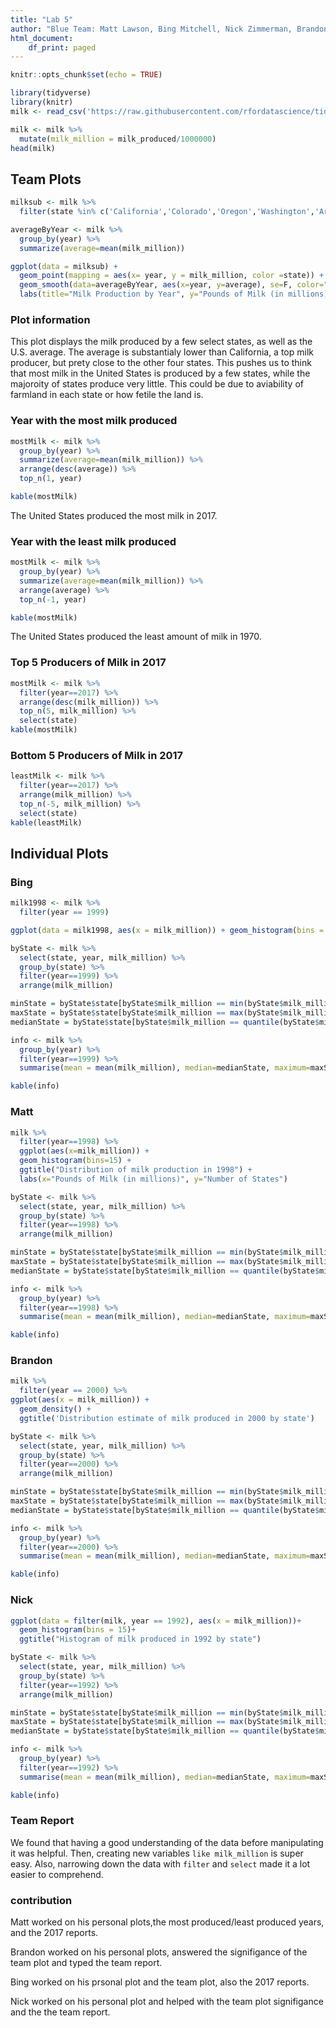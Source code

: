---
title: "Lab 5"
author: "Blue Team: Matt Lawson, Bing Mitchell, Nick Zimmerman, Brandon Bowen"
html_document:
    df_print: paged
---

```{r setup, include=FALSE}
knitr::opts_chunk$set(echo = TRUE)
```

```{r, include=F, message=F}
library(tidyverse)
library(knitr)
milk <- read_csv('https://raw.githubusercontent.com/rfordatascience/tidytuesday/master/data/2019/2019-01-29/state_milk_production.csv')

milk <- milk %>%
  mutate(milk_million = milk_produced/1000000)
head(milk)
```

## Team Plots
```{r, message=F}
milksub <- milk %>%
  filter(state %in% c('California','Colorado','Oregon','Washington','Arizona', 'All States')) %>% select(state, year, milk_million)

averageByYear <- milk %>% 
  group_by(year) %>%
  summarize(average=mean(milk_million))

ggplot(data = milksub) +
  geom_point(mapping = aes(x= year, y = milk_million, color =state)) + 
  geom_smooth(data=averageByYear, aes(x=year, y=average), se=F, color="black") +
  labs(title="Milk Production by Year", y="Pounds of Milk (in millions)", caption="The black line is the average of all states.")
```

### Plot information

This plot displays the milk produced by a few select states, as well as the U.S. average. The average is substantialy lower than California, a top milk producer, but prety close to the other four states. This pushes us to think that most milk in the United States is produced by a few states, while the majoroity of states produce very little. This could be due to aviability of farmland in each state or how fetile the land is.


### Year with the most milk produced
```{r}
mostMilk <- milk %>%
  group_by(year) %>%
  summarize(average=mean(milk_million)) %>%
  arrange(desc(average)) %>%
  top_n(1, year)

kable(mostMilk)
```

The United States produced the most milk in 2017.



### Year with the least milk produced
```{r}
mostMilk <- milk %>%
  group_by(year) %>%
  summarize(average=mean(milk_million)) %>%
  arrange(average) %>%
  top_n(-1, year)

kable(mostMilk)
```

The United States produced the least amount of milk in 1970.



### Top 5 Producers of Milk in 2017
```{r}
mostMilk <- milk %>%
  filter(year==2017) %>%
  arrange(desc(milk_million)) %>%
  top_n(5, milk_million) %>%
  select(state)
kable(mostMilk)
```



### Bottom 5 Producers of Milk in 2017
```{r}
leastMilk <- milk %>%
  filter(year==2017) %>%
  arrange(milk_million) %>%
  top_n(-5, milk_million) %>%
  select(state)
kable(leastMilk)
```

## Individual Plots

### Bing
```{r}
milk1998 <- milk %>%
  filter(year == 1999)

ggplot(data = milk1998, aes(x = milk_million)) + geom_histogram(bins = 10) + ggtitle('Histogram of milk produced in 1999 by state')
```
```{r}
byState <- milk %>%
  select(state, year, milk_million) %>%
  group_by(state) %>%
  filter(year==1999) %>%
  arrange(milk_million)

minState = byState$state[byState$milk_million == min(byState$milk_million)]
maxState = byState$state[byState$milk_million == max(byState$milk_million)]
medianState = byState$state[byState$milk_million == quantile(byState$milk_million, 0.5, type=1)]

info <- milk %>%
  group_by(year) %>%
  filter(year==1999) %>%
  summarise(mean = mean(milk_million), median=medianState, maximum=maxState, minimum=minState) 

kable(info)
```


### Matt

```{r}
milk %>%
  filter(year==1998) %>%
  ggplot(aes(x=milk_million)) +
  geom_histogram(bins=15) + 
  ggtitle("Distribution of milk production in 1998") + 
  labs(x="Pounds of Milk (in millions)", y="Number of States") 
```

```{r}
byState <- milk %>%
  select(state, year, milk_million) %>%
  group_by(state) %>%
  filter(year==1998) %>%
  arrange(milk_million)

minState = byState$state[byState$milk_million == min(byState$milk_million)]
maxState = byState$state[byState$milk_million == max(byState$milk_million)]
medianState = byState$state[byState$milk_million == quantile(byState$milk_million, 0.5, type=1)]

info <- milk %>%
  group_by(year) %>%
  filter(year==1998) %>%
  summarise(mean = mean(milk_million), median=medianState, maximum=maxState, minimum=minState) 

kable(info)
```

### Brandon 

```{r}
milk %>%
  filter(year == 2000) %>%
ggplot(aes(x = milk_million)) +
  geom_density() + 
  ggtitle('Distribution estimate of milk produced in 2000 by state')
```

```{r}
byState <- milk %>%
  select(state, year, milk_million) %>%
  group_by(state) %>%
  filter(year==2000) %>%
  arrange(milk_million)

minState = byState$state[byState$milk_million == min(byState$milk_million)]
maxState = byState$state[byState$milk_million == max(byState$milk_million)]
medianState = byState$state[byState$milk_million == quantile(byState$milk_million, 0.5, type=1)]

info <- milk %>%
  group_by(year) %>%
  filter(year==2000) %>%
  summarise(mean = mean(milk_million), median=medianState, maximum=maxState, minimum=minState) 

kable(info)
```

### Nick
```{r}
ggplot(data = filter(milk, year == 1992), aes(x = milk_million))+
  geom_histogram(bins = 15)+
  ggtitle("Histogram of milk produced in 1992 by state")
```

```{r}
byState <- milk %>%
  select(state, year, milk_million) %>%
  group_by(state) %>%
  filter(year==1992) %>%
  arrange(milk_million)

minState = byState$state[byState$milk_million == min(byState$milk_million)]
maxState = byState$state[byState$milk_million == max(byState$milk_million)]
medianState = byState$state[byState$milk_million == quantile(byState$milk_million, 0.5, type=1)]

info <- milk %>%
  group_by(year) %>%
  filter(year==1992) %>%
  summarise(mean = mean(milk_million), median=medianState, maximum=maxState, minimum=minState) 

kable(info)
```

### Team Report
We found that having a good understanding of the data before manipulating it was helpful. Then, creating new variables ```like milk_million``` is super easy. Also, narrowing down the data with ```filter``` and ```select``` made it a lot easier to comprehend.  


### contribution

Matt worked on his personal plots,the most produced/least produced years, and the 2017 reports.

Brandon worked on his personal plots, answered the signifigance of the team plot and typed the team report.

Bing worked on his prsonal plot and the team plot, also the 2017 reports.

Nick worked on his personal plot and helped with the team plot signifigance and the the team report.
